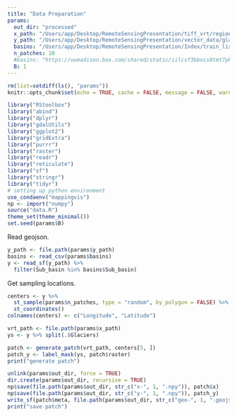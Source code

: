 ```yaml
---
title: "Data Preparation"
params:
  out_dir: "processed"
  x_path: "/Users/app/Desktop/RemoteSensingPresentation/tiff_vrt/region-corrected.vrt"
  y_path: "/Users/app/Desktop/RemoteSensingPresentation/vector_data/glaciers_new.geojson"
  basins: "/Users/app/Desktop/RemoteSensingPresentation/Index/train_list-small (1).csv"
  n_patches: 10
  #basins: "https://uwmadison.box.com/shared/static/iilcsf3bbois8tmt7pklriu219s4wlu6.csv" # for test basins
  B: 1 
---
```


```r
rm(list=setdiff(ls(), "params"))
knitr::opts_chunk$set(echo = TRUE, cache = FALSE, message = FALSE, warning = FALSE)
```

```r
library("RStoolbox")
library("abind")
library("dplyr")
library("gdalUtils")
library("ggplot2")
library("gridExtra")
library("purrr")
library("raster")
library("readr")
library("reticulate")
library("sf")
library("stringr")
library("tidyr")
# setting up python environment
use_condaenv("mappingvis")
np <- import("numpy")
source("data.R")
theme_set(theme_minimal())
set.seed(params$B)
```

Read geojson.

```r
y_path <- file.path(params$y_path)
basins <- read_csv(params$basins)
y <- read_sf(y_path) %>%
  filter(Sub_basin %in% basins$Sub_basin)
```
Get sampling locations.

```r
centers <- y %>%
  st_sample(params$n_patches, type = "random", by_polygon = FALSE) %>%
  st_coordinates()
colnames(centers) <- c("Longitude", "Latitude")

```

```r
vrt_path <- file.path(params$x_path)
ys <- y %>% split(.$Glaciers)

patch <- generate_patch(vrt_path, centers[5, ])
patch_y <- label_mask(ys, patch$raster)
print("generate patch")
```

```r
unlink(params$out_dir, force = TRUE)
dir.create(params$out_dir, recursive = TRUE)
np$save(file.path(params$out_dir, str_c("x-", 1, ".npy")), patch$x)
np$save(file.path(params$out_dir, str_c("y-", 1, ".npy")), patch_y)
write_sf(patch$meta, file.path(params$out_dir, str_c("geo-", 1, ".geojson")))
print("save patch")

```


